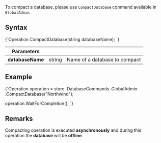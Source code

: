 
To compact a database, please use `CompactDatabase` command available in `GlobalAdmin`.

## Syntax

<TabItem value="compact_1" label="compact_1">
<CodeBlock language="csharp">
{`Operation CompactDatabase(string databaseName);
`}
</CodeBlock>
</TabItem>

| Parameters | | |
| ------------- | ------------- | ----- |
| **databaseName** | string | Name of a database to compact |

## Example

<TabItem value="compact_2" label="compact_2">
<CodeBlock language="csharp">
{`Operation operation = store
	.DatabaseCommands
	.GlobalAdmin
	.CompactDatabase("Northwind");

operation.WaitForCompletion();
`}
</CodeBlock>
</TabItem>

## Remarks

Compacting operation is executed **asynchronously** and during this operation the **database** will be **offline**.


